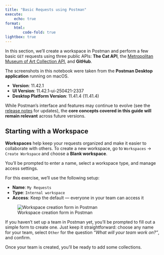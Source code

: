 ```yaml
---
title: "Basic Requests using Postman"
execute:
    echo: true
format:
    html:
        code-fold: true
lightbox: true
---
```


In this section, we’ll create a workspace in Postman and perform a few basic `GET` requests using three public APIs: **The Cat API**, the [Metropolitan Museum of Art Collection API](https://metmuseum.github.io/), and **GitHub**.

::: {.callout-note collapse="true"}
The screenshots in this notebook were taken from the **Postman Desktop application** running on macOS.

- **Version**: 11.42.1  
- **UI Version**: 11.42.1-ui-250421-2337  
- **Desktop Platform Version**: 11.41.4 (11.41.4)

While Postman's interface and features may continue to evolve (see the [release notes](https://www.postman.com/release-notes/postman-app/) for updates), the **core concepts covered in this guide will remain relevant** across future versions.
:::

## Starting with a Workspace

**Workspaces** help keep your requests organized and make it easier to collaborate with others. To create a new workspace, go to `Workspaces` → `Create Workspace` and choose a **Blank workspace**.

You'll be prompted to enter a name, select a workspace type, and manage access settings.

For this exercise, we’ll use the following setup:

- **Name**: `My Requests`
- **Type**: `Internal workspace`
- **Access**: Keep the default — everyone in your team can access it

![Workspace creation form in Postman](/static/imgs/postman-workspace-creation.png)

If you haven’t set up a team in Postman yet, you’ll be prompted to fill out a simple form to create one. Just keep it straightforward: choose any name for your team, select `Other` for the question *“What will your team work on?”*, and confirm.

Once your team is created, you’ll be ready to add some collections.



